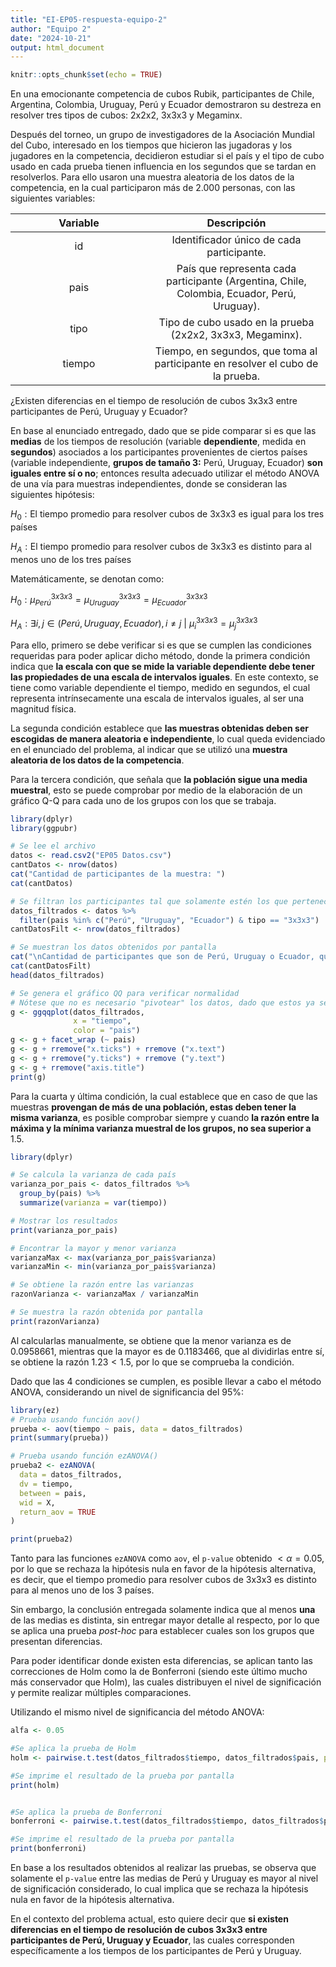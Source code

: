 ```yaml
---
title: "EI-EP05-respuesta-equipo-2"
author: "Equipo 2"
date: "2024-10-21"
output: html_document
---
```


```r
knitr::opts_chunk$set(echo = TRUE)
```

En una emocionante competencia de cubos Rubik, participantes de Chile, Argentina, Colombia, Uruguay, Perú y Ecuador demostraron su destreza en resolver tres tipos de cubos: 2x2x2, 3x3x3 y Megaminx.

Después del torneo, un grupo de investigadores de la Asociación Mundial del Cubo, interesado en los tiempos que hicieron las jugadoras y los jugadores en la competencia, decidieron estudiar si el país y el tipo de cubo usado en cada prueba tienen influencia en los segundos que se tardan en resolverlos. Para ello usaron una muestra aleatoria de los datos de la competencia, en la cual participaron más de 2.000 personas, con las siguientes variables:

| Variable | Descripción |
|:-----------------------------:|:---------------------------------------:|
| id | Identificador único de cada participante. |
| pais | País que representa cada participante (Argentina, Chile, Colombia, Ecuador, Perú, Uruguay). |
| tipo | Tipo de cubo usado en la prueba (2x2x2, 3x3x3, Megaminx). |
| tiempo | Tiempo, en segundos, que toma al participante en resolver el cubo de la prueba. |

¿Existen diferencias en el tiempo de resolución de cubos 3x3x3 entre participantes de Perú, Uruguay y Ecuador?

En base al enunciado entregado, dado que se pide comparar si es que las **medias** de los tiempos de resolución (variable **dependiente**, medida en **segundos**) asociados a los participantes provenientes de ciertos países (variable independiente, **grupos de tamaño 3:** Perú, Uruguay, Ecuador) **son iguales entre sí o no**; entonces resulta adecuado utilizar el método ANOVA de una vía para muestras independientes, donde se consideran las siguientes hipótesis:

$H_{0}: \text{El tiempo promedio para resolver cubos de 3x3x3 es igual para los tres países}$

$H_{A}: \text{El tiempo promedio para resolver cubos de 3x3x3 es distinto para al menos uno de los tres países}$

Matemáticamente, se denotan como:

$H_{0}: \mu_{Perú}^{3x3x3} = \mu_{Uruguay}^{3x3x3} = \mu_{Ecuador}^{3x3x3}$

$H_{A}: \exists i,j \in {(Perú, Uruguay, Ecuador), i\neq j \ | \ \mu_{i}^{3x3x3} = \mu_{j}^{3x3x3}}$

Para ello, primero se debe verificar si es que se cumplen las condiciones requeridas para poder aplicar dicho método, donde la primera condición indica que **la escala con que se mide la variable dependiente debe tener las propiedades de una escala de intervalos iguales**. En este contexto, se tiene como variable dependiente el tiempo, medido en segundos, el cual representa intrínsecamente una escala de intervalos iguales, al ser una magnitud física.

La segunda condición establece que **las muestras obtenidas deben ser escogidas de manera aleatoria e independiente**, lo cual queda evidenciado en el enunciado del problema, al indicar que se utilizó una **muestra aleatoria de los datos de la competencia**.

Para la tercera condición, que señala que **la población sigue una media muestral**, esto se puede comprobar por medio de la elaboración de un gráfico Q-Q para cada uno de los grupos con los que se trabaja.

```r
library(dplyr)
library(ggpubr)

# Se lee el archivo
datos <- read.csv2("EP05 Datos.csv")
cantDatos <- nrow(datos)
cat("Cantidad de participantes de la muestra: ")
cat(cantDatos)

# Se filtran los participantes tal que solamente estén los que pertenecen a Perú, Uruguay o Ecuador, y que hayan resuelto un cubo de 3x3x3
datos_filtrados <- datos %>%
  filter(pais %in% c("Perú", "Uruguay", "Ecuador") & tipo == "3x3x3")
cantDatosFilt <- nrow(datos_filtrados)

# Se muestran los datos obtenidos por pantalla
cat("\nCantidad de participantes que son de Perú, Uruguay o Ecuador, que hayan resuelto un cubo de 3x3x3: ")
cat(cantDatosFilt)
head(datos_filtrados)

# Se genera el gráfico QQ para verificar normalidad
# Nótese que no es necesario "pivotear" los datos, dado que estos ya se encuentran en formato largo.
g <- ggqqplot(datos_filtrados,
              x = "tiempo",
              color = "pais")
g <- g + facet_wrap (~ pais)
g <- g + rremove("x.ticks") + rremove ("x.text")
g <- g + rremove("y.ticks") + rremove ("y.text")
g <- g + rremove("axis.title")
print(g)
```

Para la cuarta y última condición, la cual establece que en caso de que las muestras **provengan de más de una población, estas deben tener la misma varianza**, es posible comprobar siempre y cuando **la razón entre la máxima y la mínima varianza muestral de los grupos, no sea superior a** $1.5$.

```r
library(dplyr)

# Se calcula la varianza de cada país
varianza_por_pais <- datos_filtrados %>%
  group_by(pais) %>%
  summarize(varianza = var(tiempo)) 

# Mostrar los resultados
print(varianza_por_pais)

# Encontrar la mayor y menor varianza
varianzaMax <- max(varianza_por_pais$varianza)
varianzaMin <- min(varianza_por_pais$varianza)

# Se obtiene la razón entre las varianzas
razonVarianza <- varianzaMax / varianzaMin

# Se muestra la razón obtenida por pantalla
print(razonVarianza)
```

Al calcularlas manualmente, se obtiene que la menor varianza es de $0.0958661$, mientras que la mayor es de $0.1183466$, que al dividirlas entre sí, se obtiene la razón $1.23 < 1.5$, por lo que se comprueba la condición.

Dado que las 4 condiciones se cumplen, es posible llevar a cabo el método ANOVA, considerando un nivel de significancia del $95\%$:

```r
library(ez)
# Prueba usando función aov()
prueba <- aov(tiempo ~ pais, data = datos_filtrados)
print(summary(prueba))

# Prueba usando función ezANOVA()
prueba2 <- ezANOVA(
  data = datos_filtrados,
  dv = tiempo,
  between = pais,
  wid = X,
  return_aov = TRUE
)

print(prueba2)
```

Tanto para las funciones `ezANOVA` como `aov`, el `p-value` obtenido $< \alpha = 0.05$, por lo que se rechaza la hipótesis nula en favor de la hipótesis alternativa, es decir, que el tiempo promedio para resolver cubos de 3x3x3 es distinto para al menos uno de los 3 países.

Sin embargo, la conclusión entregada solamente indica que al menos **una** de las medias es distinta, sin entregar mayor detalle al respecto, por lo que se aplica una prueba *post-hoc* para establecer cuales son los grupos que presentan diferencias.

Para poder identificar donde existen esta diferencias, se aplican tanto las correcciones de Holm como la de Bonferroni (siendo este último mucho más conservador que Holm), las cuales distribuyen el nivel de significación y permite realizar múltiples comparaciones.

Utilizando el mismo nivel de significancia del método ANOVA:

```r
alfa <- 0.05

#Se aplica la prueba de Holm
holm <- pairwise.t.test(datos_filtrados$tiempo, datos_filtrados$pais, p.adjust.method = "holm",pool.sd = TRUE,paired = FALSE,conf.level=1-alfa)

#Se imprime el resultado de la prueba por pantalla
print(holm)


#Se aplica la prueba de Bonferroni
bonferroni <- pairwise.t.test(datos_filtrados$tiempo, datos_filtrados$pais, p.adjust.method = "bonferroni",pool.sd = TRUE,paired = FALSE,conf.level=1-alfa)

#Se imprime el resultado de la prueba por pantalla
print(bonferroni)
```

En base a los resultados obtenidos al realizar las pruebas, se observa que solamente el `p-value` entre las medias de Perú y Uruguay es mayor al nivel de significación considerado, lo cual implica que se rechaza la hipótesis nula en favor de la hipótesis alternativa.

En el contexto del problema actual, esto quiere decir que **si existen diferencias en el tiempo de resolución de cubos 3x3x3 entre participantes de Perú, Uruguay y Ecuador**, las cuales corresponden específicamente a los tiempos de los participantes de Perú y Uruguay.
